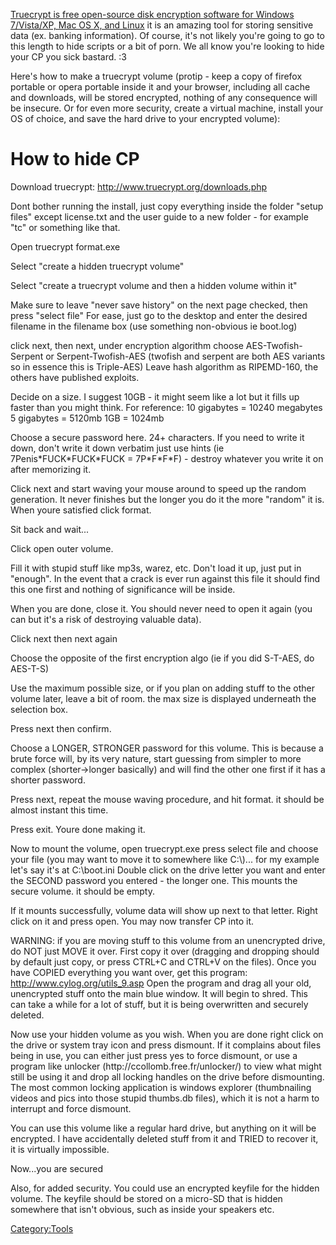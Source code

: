 [http://www.truecrypt.org/ Truecrypt is free open-source disk encryption software for Windows 7/Vista/XP, Mac OS X, and Linux] it is an amazing tool for storing sensitive data (ex. banking information). Of course, it's not likely you're going to go to this length to hide scripts or a bit of porn. We all know you're looking to hide your CP you sick bastard. :3

Here's how to make a truecrypt volume (protip - keep a copy of firefox portable or opera portable inside it and your browser, including all cache and downloads, will be stored encrypted, nothing of any consequence will be insecure. Or for even more security, create a virtual machine, install your OS of choice, and save the hard drive to your encrypted volume): 

= How to hide CP =
Download truecrypt: http://www.truecrypt.org/downloads.php 

Dont bother running the install, just copy everything inside the folder "setup files" except license.txt and the user guide to a new folder - for example "tc" or something like that. 

Open truecrypt format.exe 

Select "create a hidden truecrypt volume" 

Select "create a truecrypt volume and then a hidden volume within it" 

Make sure to leave "never save history" on the next page checked, then press "select file" For ease, just go to the desktop and enter the desired filename in the filename box (use something non-obvious ie boot.log) 

click next, then next, under encryption algorithm choose AES-Twofish-Serpent or Serpent-Twofish-AES (twofish and serpent are both AES variants so in essence this is Triple-AES) Leave hash algorithm as RIPEMD-160, the others have published exploits. 

Decide on a size. I suggest 10GB - it might seem like a lot but it fills up faster than you might think. For reference: 10 gigabytes = 10240 megabytes 5 gigabytes = 5120mb 1GB = 1024mb 

Choose a secure password here. 24+ characters. If you need to write it down, don't write it down verbatim just use hints (ie 7Penis*FUCK*FUCK*FUCK = 7P*F*F*F) - destroy whatever you write it on after memorizing it. 

Click next and start waving your mouse around to speed up the random generation. It never finishes but the longer you do it the more "random" it is. When youre satisfied click format. 

Sit back and wait... 

Click open outer volume. 

Fill it with stupid stuff like mp3s, warez, etc. Don't load it up, just put in "enough". In the event that a crack is ever run against this file it should find this one first and nothing of significance will be inside. 

When you are done, close it. You should never need to open it again (you can but it's a risk of destroying valuable data). 

Click next then next again 

Choose the opposite of the first encryption algo (ie if you did S-T-AES, do AES-T-S) 

Use the maximum possible size, or if you plan on adding stuff to the other volume later, leave a bit of room. the max size is displayed underneath the selection box. 

Press next then confirm. 

Choose a LONGER, STRONGER password for this volume. This is because a brute force will, by its very nature, start guessing from simpler to more complex (shorter->longer basically) and will find the other one first if it has a shorter password. 

Press next, repeat the mouse waving procedure, and hit format. it should be almost instant this time. 

Press exit. Youre done making it. 

Now to mount the volume, open truecrypt.exe press select file and choose your file (you may want to move it to somewhere like C:\)... for my example let's say it's at C:\boot.ini Double click on the drive letter you want and enter the SECOND password you entered - the longer one. This mounts the secure volume. it should be empty. 

If it mounts successfully, volume data will show up next to that letter. Right click on it and press open. You may now transfer CP into it. 

WARNING: if you are moving stuff to this volume from an unencrypted drive, do NOT just MOVE it over. First copy it over (dragging and dropping should by default just copy, or press CTRL+C and CTRL+V on the files). Once you have COPIED everything you want over, get this program: http://www.cylog.org/utils_9.asp Open the program and drag all your old, unencrypted stuff onto the main blue window. It will begin to shred. This can take a while for a lot of stuff, but it is being overwritten and securely deleted. 

Now use your hidden volume as you wish. When you are done right click on the drive or system tray icon and press dismount. If it complains about files being in use, you can either just press yes to force dismount, or use a program like unlocker (http://ccollomb.free.fr/unlocker/) to view what might still be using it and drop all locking handles on the drive before dismounting. The most common locking application is windows explorer (thumbnailing videos and pics into those stupid thumbs.db files), which it is not a harm to interrupt and force dismount. 

You can use this volume like a regular hard drive, but anything on it will be encrypted. I have accidentally deleted stuff from it and TRIED to recover it, it is virtually impossible. 

Now...you are secured 

Also, for added security. You could use an encrypted keyfile for the hidden volume. The keyfile should be stored on a micro-SD that is hidden somewhere that isn't obvious, such as inside your speakers etc.
[[Category:Tools]]